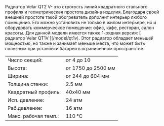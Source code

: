 <span class="leading-6">
  Радиатор Velar QT2 V- это строгость линий квадратного стального профиля и
  геометрическая простота дизайна изделия. Благодаря своей внешней простоте
  такой обогреватель дополнит интерьер любого помещения. Его можно установить не
  только в жилом интерьере, но и оборудовать коммерческое помещение: офис, кафе,
  ресторан, салон красоты.
</span>
<span class="leading-6">
  Для данной модели имеется также 1-рядная версия: [
  <span class="text-red-500 hover:underline">радиатор Velar QT1V</span>
  ](/model/qt1v). Этот радиатор обладает меньшей мощностью, но также и занимает меньше
  места, что может быть полезным при установки батареи в ограниченном пространстве.
</span>

<table class="text-xs w-full">
  <tr class="hover:bg-neutral-100">
    <td class="py-1 px-1">Число секций:</td>
    <td class="py-1">от 4 до 10</td>
  </tr>
  <tr class="hover:bg-neutral-100">
    <td class="py-1 px-1">Высота:</td>
    <td class="py-1">от 1750 до 2500 мм</td>
  </tr>
  <tr class="hover:bg-neutral-100">
    <td class="py-1 px-1">Ширина:</td>
    <td class="py-1">от 244 до 604 мм</td>
  </tr>
  <tr class="hover:bg-neutral-100">
    <td class="py-1 px-1">Толщина стенки:</td>
    <td class="py-1">2.5 мм</td>
  </tr>
  <tr class="hover:bg-neutral-100">
    <td class="py-1 px-1">Квадратный профиль:</td>
    <td class="py-1">40х40 мм</td>
  </tr>
  <tr class="hover:bg-neutral-100">
    <td class="py-1 px-1">Исп. давление:</td>
    <td class="py-1">24 атм</td>
  </tr>
  <tr class="hover:bg-neutral-100">
    <td class="py-1 px-1">Раб.давление:</td>
    <td class="py-1">16 атм</td>
  </tr>
  <tr class="hover:bg-neutral-100">
    <td class="py-1 px-1">Макс. рабочая темп.:</td>
    <td class="py-1">110 °C</td>
  </tr>
</table>
